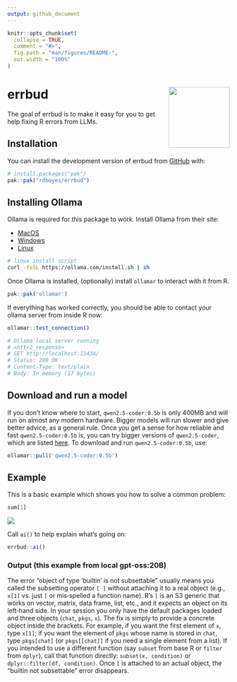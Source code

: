 ```yaml
---
output: github_document
---
```


<!-- README.md is generated from README.Rmd. Please edit that file -->

```r
knitr::opts_chunk$set(
  collapse = TRUE,
  comment = "#>",
  fig.path = "man/figures/README-",
  out.width = "100%"
)
```

# errbud <a href="https://github.com/rdboyes/errbud"><img src="man/figures/logo.png" align="right" height="138" /></a>

<!-- badges: start -->
<!-- badges: end -->

The goal of errbud is to make it easy for you to get help fixing R errors from LLMs. 

## Installation

You can install the development version of errbud from [GitHub](https://github.com/) with:

``` r
# install.packages("pak")
pak::pak("rdboyes/errbud")
```

## Installing Ollama

Ollama is required for this package to work. Install Ollama from their site:

- [MacOS](https://ollama.com/download/mac)
- [Windows](https://ollama.com/download/windows)
- [Linux](https://ollama.com/download/linux)

```sh
# linux install script
curl -fsSL https://ollama.com/install.sh | sh
```

Once Ollama is installed, (optionally) install `ollamar` to interact with it from R. 

```r
pak::pak('ollamar')
```

If everything has worked correctly, you should be able to contact your ollama server from inside R now:

```r
ollamar::test_connection()

# Ollama local server running
# <httr2_response>
# GET http://localhost:11434/
# Status: 200 OK
# Content-Type: text/plain
# Body: In memory (17 bytes)
```

## Download and run a model

If you don't know where to start, `qwen2.5-coder:0.5b` is only 400MB and will run on almost any modern hardware. Bigger models will run slower and give better advice, as a general rule. Once you get a sense for how reliable and fast `qwen2.5-coder:0.5b` is, you can try bigger versions of `qwen2.5-coder`, which are listed [here](https://ollama.com/library/qwen2.5-coder). To download and run `qwen2.5-coder:0.5b`, use: 

```r
ollamar::pull('qwen2.5-coder:0.5b')
```

## Example

This is a basic example which shows you how to solve a common problem:

``` r 
sum[1]
```

![](/man/figures/error.png)

Call `ai()` to help explain what's going on: 

``` r 
errbud::ai()
```

### Output (this example from local gpt-oss:20B)

The error “object of type ‘builtin’ is not subsettable” usually means you called the subsetting operator `[ ]` without attaching it to a real object (e.g., `x[1]` vs. just `[` or mis‑spelled a function name). R’s `[` is an S3 generic that works on vector, matrix, data frame, list, etc., and it expects an object on its left‑hand side. In your session you only have the default packages loaded and three objects (`chat`, `pkgs`, `x`). The fix is simply to provide a concrete object inside the brackets. For example, if you want the first element of `x`, type `x[1]`; if you want the element of `pkgs` whose name is stored in `chat`, type `pkgs[chat]` (or `pkgs[[chat]]` if you need a single element from a list). If you intended to use a different function (say `subset` from base R or `filter` from `dplyr`), call that function directly: `subset(x, condition)` or `dplyr::filter(df, condition)`. Once `[` is attached to an actual object, the “builtin not subsettable” error disappears.
